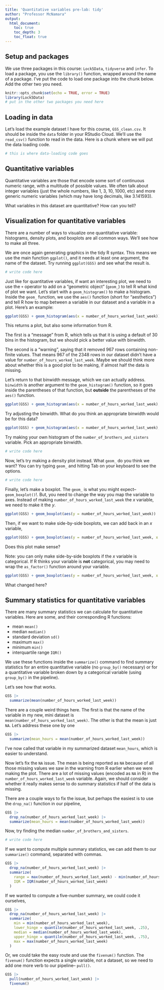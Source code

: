 ```yaml
---
title: 'Quantitative variables pre-lab: tidy'
author: "Professor McNamara"
output:
  html_document:
    toc: true
    toc_depth: 3
    toc_float: true
---
```


## Setup and packages

We use three packages in this course: `Lock5Data`, `tidyverse` and `infer`. To load a package, you use the `library()` function, wrapped around the name of a package. I've put the code to load one package into the chunk below. Add the other two you need. 

```r
knitr::opts_chunk$set(echo = TRUE, error = TRUE)
library(Lock5Data)
# put in the other two packages you need here
```

## Loading in data

Let's load the example dataset I have for this course, `GSS_clean.csv`. It should be inside the `data` folder in your RStudio Cloud. We'll use the `read_csv()` function to read in the data. Here is a chunk where we will put the data loading code. 

```r
# this is where data-loading code goes
```

## Quantitative variables

Quantitative variables are those that encode some sort of continuous numeric range, with a multitude of possible values. We often talk about integer variables (just the whole numbers, like 1, 3, 10, 1000, etc) and more generic numeric variables (which may have long decimals, like 3.141593).

What variables in this dataset are quantitative? How can you tell?

## Visualization for quantitative variables

There are a number of ways to visualize one quantitative variable: histograms, density plots, and boxplots are all common ways. We'll see how to make all three. 

We are once again generating graphics in the tidy R syntax. This means we use the main function  `ggplot()`, and it needs at least one argument, the name of the dataset. Try running `ggplot(GSS)` and see what the result is. 

```r
# write code here
```

Just like for quantitative variables, if want an interesting plot, we need to use the `+` operator to add on a "geometric object" (`geom_`) to tell R what kind of plot we want. Let's start with a `geom_histogram()` to make a histogram. Inside the `geom_` function, we use the `aes()` function (short for "aesthetics") and tell R how to map between a variable in our dataset and a variable in a plot. Here's an example:

```r
ggplot(GSS) + geom_histogram(aes(x = number_of_hours_worked_last_week))
```

This returns a plot, but also some information from R.

The first is a "message" from R, which tells us that it is using a default of 30 bins in the histogram, but we should pick a better value with binwidth. 

The second is a "warning", saying that it removed 967 rows containing non-finite values. That means 967 of the 2348 rows in our dataset didn't have a value for `number_of_hours_worked_last_week`. Maybe we should think more about whether this is a good plot to be making, if almost half the data is missing. 

Let's return to that binwidth message, which we can actually address. `binwidth` is another argument to the `geom_histogram()` function, so it goes inside the parentheses of that function, but **outside** the parentheses of the `aes()` function. 

```r
ggplot(GSS) + geom_histogram(aes(x = number_of_hours_worked_last_week), binwidth = 15)
```

Try adjusting the binwidth. What do you think an appropriate binwidth would be for this data?

```r
ggplot(GSS) + geom_histogram(aes(x = number_of_hours_worked_last_week), binwidth = 15) # change binwidth
```

Try making your own histogram of the `number_of_brothers_and_sisters` variable. Pick an appropriate binwidth. 

```r
# write code here
```

Now, let's try making a density plot instead. What `geom_` do you think we want? You can try typing `geom_` and hitting Tab on your keyboard to see the options.

```r
# write code here
```

Finally, let's make a boxplot. The `geom_` is what you might expect-- `geom_boxplot()`!. But, you need to change the way you map the variable to axes. Instead of making `number_of_hours_worked_last_week` the $x$ variable, we need to make it the $y$. 

```r
ggplot(GSS) + geom_boxplot(aes(y = number_of_hours_worked_last_week))
```

Then, if we want to make side-by-side boxplots, we can add back in an $x$ variable, 

```r
ggplot(GSS) + geom_boxplot(aes(y = number_of_hours_worked_last_week, x = marital_status))
```

Does this plot make sense?

Note: you can only make side-by-side boxplots if the $x$ variable is categorical. If R thinks your variable is **not** categorical, you may need to wrap the `as_factor()` function around your variable. 

```r
ggplot(GSS) + geom_boxplot(aes(y = number_of_hours_worked_last_week, x = as_factor(marital_status)))
```

What changed here?


## Summary statistics for quantitative variables

There are many summary statistics we can calculate for quantitative variables. Here are some, and their corresponding R functions:

- mean `mean()`
- median `median()`
- standard deviation `sd()`
- maximum `max()`
- minimum `min()`
- interquartile range `IQR()`

We use these functions inside the `summarize()` command to find summary statistics for an entire quantitative variable (no `group_by()` necessary) or for a quantitative variable broken down by a categorical variable (using `group_by()` in the pipeline). 

Let's see how that works.

```r
GSS |>
  summarize(mean(number_of_hours_worked_last_week))
```

There are a couple weird things here. The first is that the name of the variable in my new, mini dataset is `mean(number_of_hours_worked_last_week)`. The other is that the mean is just `NA`. Let's address these one by one

```r
GSS |>
  summarize(mean_hours = mean(number_of_hours_worked_last_week))
```

I've now called that variable in my summarized dataset `mean_hours`, which is easier to understand. 

Now let's fix the `NA` issue. The mean is being reported as `NA` because of all those missing values we saw in the warning from R earlier when we were making the plot. There are a lot of missing values (encoded as `NA` in R) in the `number_of_hours_worked_last_week` variable. Again, we should consider whether it really makes sense to do summary statistics if half of the data is missing.

There are a couple ways to fix the issue, but perhaps the easiest is to use the `drop_na()` function in our pipeline,

```r
GSS |>
  drop_na(number_of_hours_worked_last_week) |>
  summarize(mean_hours = mean(number_of_hours_worked_last_week))
```
  
Now, try finding the median `number_of_brothers_and_sisters`. 

```r
# write code here
```

If we want to compute multiple summary statistics, we can add them to our `summarize()` command, separated with commas. 

```r
GSS |>
  drop_na(number_of_hours_worked_last_week) |>
  summarize(
    range = max(number_of_hours_worked_last_week) - min(number_of_hours_worked_last_week),
    IQR = IQR(number_of_hours_worked_last_week)
  )
```

If we wanted to compute a five-number summary, we could code it ourselves,

```r
GSS |>
  drop_na(number_of_hours_worked_last_week) |>
  summarize(
    min = min(number_of_hours_worked_last_week),
    lower_hinge = quantile(number_of_hours_worked_last_week, .25),
    median = median(number_of_hours_worked_last_week),
    upper_hinge = quantile(number_of_hours_worked_last_week, .75),
    max = max(number_of_hours_worked_last_week)
  )
```

Or, we could take the easy route and use the `fivenum()` function. The `fivenum()` function expects a single variable, not a dataset, so we need to add one more verb to our pipeline-- `pull()`. 

```r
GSS |>
  pull(number_of_hours_worked_last_week) |>
  fivenum()
```
